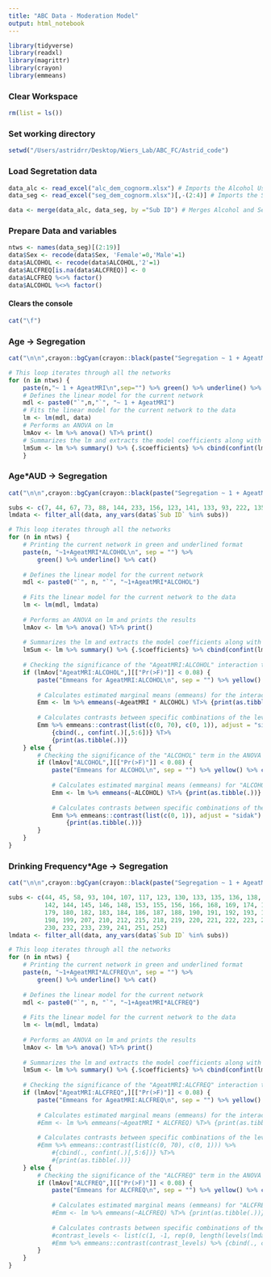 ```yaml
---
title: "ABC Data - Moderation Model"
output: html_notebook
---
```

```r
library(tidyverse)
library(readxl)
library(magrittr)
library(crayon)
library(emmeans)
```

### Clear Workspace
```r
rm(list = ls())
```

### Set working directory
```r
setwd("/Users/astridrr/Desktop/Wiers_Lab/ABC_FC/Astrid_code")
```

### Load Segretation data

```r
data_alc <- read_excel("alc_dem_cognorm.xlsx") # Imports the Alcohol Use data
data_seg <- read_excel("seg_dem_cognorm.xlsx")[,-(2:4)] # Imports the Segregation data excluding columns 2 to 4

data <- merge(data_alc, data_seg, by ="Sub ID") # Merges Alcohol and Segregation data by Subject ID
```

### Prepare Data and variables

```r
ntws <- names(data_seg)[(2:19)]
data$Sex <- recode(data$Sex, 'Female'=0,'Male'=1)
data$ALCOHOL <- recode(data$ALCOHOL,'2'=1)
data$ALCFREQ[is.na(data$ALCFREQ)] <- 0
data$ALCFREQ %<>% factor()
data$ALCOHOL %<>% factor()
```

#### Clears the console
```r
cat("\f")
```

### Age -> Segregation

```r
cat("\n\n",crayon::bgCyan(crayon::black(paste("Segregation ~ 1 + AgeatMRI"))),"\n",sep="")

# This loop iterates through all the networks
for (n in ntws) {
	paste(n,"~ 1 + AgeatMRI\n",sep="") %>% green() %>% underline() %>% cat()
    # Defines the linear model for the current network
	mdl <- paste0("`",n,"`", "~ 1 + AgeatMRI")
	# Fits the linear model for the current network to the data
	lm <- lm(mdl, data)
	# Performs an ANOVA on lm
	lmAov <- lm %>% anova() %T>% print()
	# Summarizes the lm and extracts the model coefficients along with their confidence intervals
	lmSum <- lm %>% summary() %>% {.$coefficients} %>% cbind(confint(lm)[row.names(.),]) %T>% print()
	}
```

### Age*AUD -> Segregation
```r
cat("\n\n",crayon::bgCyan(crayon::black(paste("Segregation ~ 1 + AgeatMRI*AUD"))),"\n",sep="")

subs <- c(7, 44, 67, 73, 88, 144, 233, 156, 123, 141, 133, 93, 222, 135)
lmdata <- filter_all(data, any_vars(data$`Sub ID` %in% subs))

# This loop iterates through all the networks
for (n in ntws) {
    # Printing the current network in green and underlined format
    paste(n, "~1+AgeatMRI*ALCOHOL\n", sep = "") %>% 
        green() %>% underline() %>% cat()
    
    # Defines the linear model for the current network
    mdl <- paste0("`", n, "`", "~1+AgeatMRI*ALCOHOL")
    
    # Fits the linear model for the current network to the data
    lm <- lm(mdl, lmdata)
    
    # Performs an ANOVA on lm and prints the results
    lmAov <- lm %>% anova() %T>% print()
    
    # Summarizes the lm and extracts the model coefficients along with their confidence intervals
    lmSum <- lm %>% summary() %>% {.$coefficients} %>% cbind(confint(lm)[row.names(.),]) %T>% print()
    
    # Checking the significance of the "AgeatMRI:ALCOHOL" interaction term in the ANOVA
    if (lmAov["AgeatMRI:ALCOHOL",][["Pr(>F)"]] < 0.08) {
        paste("Emmeans for AgeatMRI:ALCOHOL\n", sep = "") %>% yellow() %>% cat()
        
        # Calculates estimated marginal means (emmeans) for the interaction between "AgeatMRI" and "ALCOHOL"
        Emm <- lm %>% emmeans(~AgeatMRI * ALCOHOL) %T>% {print(as.tibble(.))}
        
        # Calculates contrasts between specific combinations of the levels of "AgeatMRI" and "ALCOHOL" based on the Emm object
        Emm %>% emmeans::contrast(list(c(0, 70), c(0, 1)), adjust = "sidak") %>% 
            {cbind(., confint(.)[,5:6])} %T>%
            {print(as.tibble(.))}
    } else {
        # Checking the significance of the "ALCOHOL" term in the ANOVA
        if (lmAov["ALCOHOL",][["Pr(>F)"]] < 0.08) {
            paste("Emmeans for ALCOHOL\n", sep = "") %>% yellow() %>% cat()
            
            # Calculates estimated marginal means (emmeans) for "ALCOHOL"
            Emm <- lm %>% emmeans(~ALCOHOL) %T>% {print(as.tibble(.))}
            
            # Calculates contrasts between specific combinations of the levels of "ALCOHOL" based on the Emm object
            Emm %>% emmeans::contrast(list(c(0, 1)), adjust = "sidak") %>% {cbind(., confint(.)[, 5:6])} %T>%
                {print(as.tibble(.))}
        }
    }
}

```

### Drinking Frequency*Age -> Segregation
```r
cat("\n\n",crayon::bgCyan(crayon::black(paste("Segregation ~ 1 + AgeatMRI*Drinking Frequency"))),"\n",sep="")

subs <- c(44, 45, 58, 93, 104, 107, 117, 123, 130, 133, 135, 136, 138, 139, 141, 
          142, 144, 145, 146, 148, 153, 155, 156, 166, 168, 169, 174, 176, 178, 
          179, 180, 182, 183, 184, 186, 187, 188, 190, 191, 192, 193, 194, 195,
          198, 199, 207, 210, 212, 215, 218, 219, 220, 221, 222, 223, 224, 229,
          230, 232, 233, 239, 241, 251, 252)
lmdata <- filter_all(data, any_vars(data$`Sub ID` %in% subs))

# This loop iterates through all the networks
for (n in ntws) {
    # Printing the current network in green and underlined format
    paste(n, "~1+AgeatMRI*ALCFREQ\n", sep = "") %>% 
        green() %>% underline() %>% cat()
    
    # Defines the linear model for the current network
    mdl <- paste0("`", n, "`", "~1+AgeatMRI*ALCFREQ")
    
    # Fits the linear model for the current network to the data
    lm <- lm(mdl, lmdata)
    
    # Performs an ANOVA on lm and prints the results
    lmAov <- lm %>% anova() %T>% print()
    
    # Summarizes the lm and extracts the model coefficients along with their confidence intervals
    lmSum <- lm %>% summary() %>% {.$coefficients} %>% cbind(confint(lm)[row.names(.),]) %T>% print()
    
    # Checking the significance of the "AgeatMRI:ALCFREQ" interaction term in the ANOVA
    if (lmAov["AgeatMRI:ALCFREQ",][["Pr(>F)"]] < 0.08) {
        paste("Emmeans for AgeatMRI:ALCFREQ\n", sep = "") %>% yellow() %>% cat()
        
        # Calculates estimated marginal means (emmeans) for the interaction between "AgeatMRI" and "ALCFREQ"
        #Emm <- lm %>% emmeans(~AgeatMRI * ALCFREQ) %T>% {print(as.tibble(.))}
        
        # Calculates contrasts between specific combinations of the levels of "AgeatMRI" and "ALCFREQ" based on the Emm object
        #Emm %>% emmeans::contrast(list(c(0, 70), c(0, 1))) %>% 
            #{cbind(., confint(.)[,5:6])} %T>%
            #{print(as.tibble(.))}
    } else {
        # Checking the significance of the "ALCFREQ" term in the ANOVA
        if (lmAov["ALCFREQ",][["Pr(>F)"]] < 0.08) {
            paste("Emmeans for ALCFREQ\n", sep = "") %>% yellow() %>% cat()
            
            # Calculates estimated marginal means (emmeans) for "ALCFREQ"
            #Emm <- lm %>% emmeans(~ALCFREQ) %T>% {print(as.tibble(.))}
            
            # Calculates contrasts between specific combinations of the levels of "ALCFREQ" based on the Emm object
            #contrast_levels <- list(c(1, -1, rep(0, length(levels(lmdata$ALCFREQ)) - 2)))
            #Emm %>% emmeans::contrast(contrast_levels) %>% {cbind(., confint(.)[, 5:6])} %T>% {print(as.tibble(.))}
        }
    }
}

```
